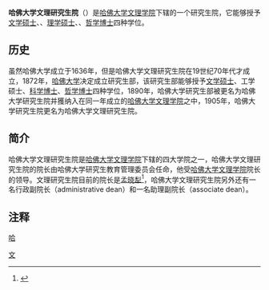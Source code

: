 {{noteTA
|G1=教育與研究
|T=zh-cn:哈佛大学文理研究生院; zh-sg:哈佛大学文理研究生院; zh-hk:哈佛文理研究院; zh-mo:哈佛文理研究院; zh-tw:哈佛文理研究院;
|1=zh-cn:哈佛大学文理研究生院; zh-sg:哈佛大学文理研究生院; zh-hk:哈佛文理研究院; zh-mo:哈佛文理研究院; zh-tw:哈佛文理研究院;
|2=zh-cn:文理研究生院; zh-sg:文理研究生院; zh-hk:文理研究院; zh-mo:文理研究院; zh-tw:文理研究院;
|3=zh-cn:哈佛大学文理学院; zh-sg:哈佛大学文理学院; zh-hk:哈佛文理學院; zh-mo:哈佛文理學院; zh-tw:哈佛文理學院;
|4=zh-cn:继续教育学院; zh-sg:继续教育学院; zh-hk:進修學院; zh-mo:進修學院; zh-tw:進修學院;
}}
{{Infobox University
|image_name =Harvard Graduate School of Arts and Sciences.png
|image_size= 150px
|name = 哈佛大学文理研究生院
|native_name     = {{lang|en|Harvard Graduate School of Arts and Sciences}}
|established = 1890年
|dean= [[孟晓犁|孟晓犁]]
|type = 私立
|city = [[剑桥_(马萨诸塞州)|劍橋市]]
|state = [[马萨诸塞州|马萨诸塞州]]
|country = {{USA}}
|students = 博士生3510人<br />硕士生172人
|staff= 1,096
|campus = 市区
|affiliations  = [[哈佛大學|哈佛大學]]
|website= [http://www.gsas.harvard.edu/ gsas.harvard.edu]
}}
'''哈佛大学文理研究生院'''（{{lang-en|Harvard Graduate School of Arts and Sciences}}）是[[哈佛大学文理学院|哈佛大学文理学院]]下辖的一个研究生院，它能够授予[[文学硕士|文学硕士]]、{{link-en|工学硕士|Master of Engineering}}、[[理学硕士|理学硕士]]、{{link-en|森林科学硕士|Master of Forest Science}}、[[哲学博士|哲学博士]]四种学位。

==历史==
虽然哈佛大学成立于1636年，但是哈佛大学文理研究生院在19世纪70年代才成立，1872年，[[哈佛大学|哈佛大学]]决定成立研究生部，该研究生部能够授予[[文学硕士|文学硕士]]、工学硕士、[[科学博士|科学博士]]、[[哲学博士|哲学博士]]四种学位，1890年，哈佛大学研究生部被更名为哈佛大学研究生院并獲纳入在同一年成立的[[哈佛大学文理学院|哈佛大学文理学院]]之中，1905年，哈佛大学研究生院更名为哈佛大学文理研究生院。

==简介==
哈佛大学文理研究生院是[[哈佛大学文理学院|哈佛大学文理学院]]下辖的四大学院之一，哈佛大学文理研究生院的院长由哈佛大学研究生教育管理委员会任命，他受[[哈佛大学文理学院|哈佛大学文理学院]]院长的领导。文理研究生院目前的院长是[[孟晓犁|孟晓犁]]<ref>{{Cite web |url=http://news.fudan.edu.cn/2013/1105/34782.html |title=复旦大学杨玉良校长会见哈佛大学文理研究生院院长孟晓犂校友 |access-date=2013-12-25 |archive-url=https://web.archive.org/web/20131226013207/http://news.fudan.edu.cn/2013/1105/34782.html |archive-date=2013-12-26 |dead-url=yes }}</ref>，哈佛大学文理研究生院另外还有一名行政副院长（administrative dean）和一名助理副院长（associate dean）。

==注释==
{{reflist}}

{{哈佛大学|state=expanded}}
[[Category:哈佛大学学院|文]]
[[分类:1890年建立|哈]]